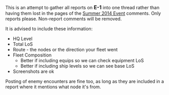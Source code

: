 This is an attempt to gather all reports on <span style="font-size:16px; font-weight:bold;">E-1</span> into one thread rather than having them lost in the pages of the [[Summer 2014 Event]] comments. Only reports please. Non-report comments will be removed.

It is advised to include these information:
* HQ Level
* Total LoS
* Route - the nodes or the direction your fleet went
* Fleet Composition
** Better if including equips so we can check equipment LoS
** Better if including ship levels so we can see base LoS
* Screenshots are ok

Posting of enemy encounters are fine too, as long as they are included in a report where it mentions what node it's from.<ac_metadata title="[Summer 2014 Event] Reports: E-1" related_topics="Summer 2014 Event"> </ac_metadata>